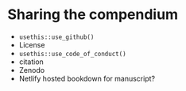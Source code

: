 # Sharing the compendium {#github}

- `usethis::use_github()`
- License
- `usethis::use_code_of_conduct()`
- citation
- Zenodo
- Netlify hosted bookdown for manuscript?


